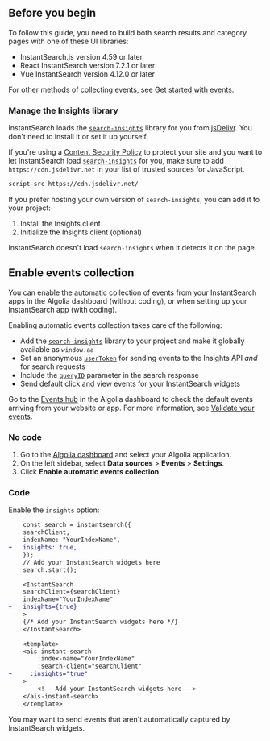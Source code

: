
<Intro />

## Before you begin

To follow this guide, you need to build both search results and category pages with one of these UI libraries:

- InstantSearch.js version 4.59 or later
- React InstantSearch version 7.2.1 or later
- Vue InstantSearch version 4.12.0 or later

For other methods of collecting events, see [Get started with events](/guides/send-events/get-started).

### Manage the Insights library

InstantSearch loads the [`search-insights`](/api-reference/insights-api/) library for you from [jsDelivr](https://www.jsdelivr.com/).
You don't need to install it or set it up yourself.

If you're using a [Content Security Policy](https://developer.mozilla.org/en-US/docs/Web/HTTP/CSP) to protect your site and you want to let InstantSearch load [`search-insights`](/doc/api-client/methods/insights/) for you, make sure to add `https://cdn.jsdelivr.net` in your list of trusted sources for JavaScript.

```txt
script-src https://cdn.jsdelivr.net/
```

If you prefer hosting your own version of `search-insights`, you can add it to your project:

1. Install the Insights client
1. Initialize the Insights client (optional)

InstantSearch doesn't load `search-insights` when it detects it on the page.

## Enable events collection

You can enable the automatic collection of events from your InstantSearch apps
in the Algolia dashboard (without coding),
or when setting up your InstantSearch app (with coding).

Enabling automatic events collection takes care of the following:

- Add the [`search-insights`](/api-reference/insights-api/) library to your project and make it globally available as `window.aa`
- Set an anonymous [`userToken`](/guides/send-events/concepts/user-token/) for sending events to the Insights API _and_ for search requests
- Include the [`queryID`](/guides/send-events/concepts/event-types/#what-is-the-query-id) parameter in the search response
- Send default click and view events for your InstantSearch widgets

Go to the [Events hub](https://dashboard.algolia.com/events/) in the Algolia dashboard to check
the default events arriving from your website or app.
For more information, see [Validate your events](/guides/send-events/guides/validate).

### No code

1. Go to the [Algolia dashboard](https://dashboard.algolia.com/events/settings) and select your Algolia application.
2. On the left sidebar, select **Data sources** > **Events** > **Settings**.
3. Click **Enable automatic events collection**.

### Code

Enable the `insights` option:

<CodeGroup>

```diff InstantSearch.js
    const search = instantsearch({
    searchClient,
    indexName: "YourIndexName",
+   insights: true,
    });
    // Add your InstantSearch widgets here
    search.start();
```

```diff React InstantSearch
    <InstantSearch
    searchClient={searchClient}
    indexName="YourIndexName"
+   insights={true}
    >
    {/* Add your InstantSearch widgets here */}
    </InstantSearch>
```

```diff Vue InstantSearch
    <template>
    <ais-instant-search
        :index-name="YourIndexName"
        :search-client="searchClient"
+     :insights="true"
    >
        <!-- Add your InstantSearch widgets here -->
    </ais-instant-search>
    </template>
```

</CodeGroup>


You may want to send events that aren't automatically captured by InstantSearch widgets.
<EventsToTrack />